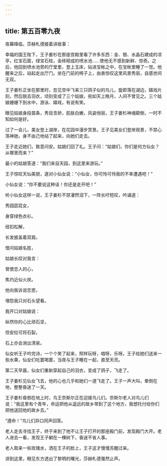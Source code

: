```yaml
---
---
---
```

title: 第五百零九夜
---






夜幕降临，莎赫札德接着讲故事：





幸福的国王陛下，王子姜杉在那座宫殿里看了许多东西：金、银、水晶石建成的凉亭，红宝石窗，绿宝石柱，金砖砌成的喷水池……使他无不感到新鲜、惊奇。之后，他回到喷水池旁的厅堂里，登上玉床，钻进宝帐之中，在宝帐里睡了一觉。他醒来之后，站起走出厅门。坐在门前的椅子上，由衷惊叹这里风景秀丽，自感世间无双。

王子姜杉正坐在那里时，忽见空中飞来三只鸽子似的鸟儿，旋即落在湖边，嬉戏片刻，然后脱去羽衣，顷刻变成了三个姑娘，宛如天上皓月，人间不曾见之。三个姑娘姗姗下到水中，游泳、嬉戏，有说有笑。

眼见姑娘身段苗条，秀目含娇，肌肤白嫩，风姿俏丽，王子姜杉神魂颠倒，一时不知如何是好。

过了一会儿，美女登上湖岸，在花园中漫步赏景。王子见美女们登岸观景，不禁心荡神驰，身不由己地站了起来，向她们走去。

王子走近她们，致意问安。姑娘们回了礼。王子问：“姑娘们，你们是何方仙女？从哪里而来？”

最小的姑娘答道：“我们来自天园，到这里来游玩。”

王子惊叹天仙美貌，遂对小仙女说：“小仙女，你可怜可怜我的不幸遭遇吧！”

小仙女说：“你不要说这种话！你还是走开吧！”

听小仙女这样一说，王子姜杉不禁凄然泪下，一阵长吁短叹，吟诵道：


秀园窈窕女，

身穿绿色衣衫。

纽扣松解，

长发披盖着双肩。

借问姑娘名姓，

姑娘长叹对我言：

曾使恋人的心，

焦灼近似火炭。

他向我诉说恋思，

埋怨我只对石头望看。

我开口对姑娘说：

纵然你的心比顽石坚，

但安拉可将石裂，

石上亦会淌出清泉。



仙女听王子吟完诗，一个个笑了起来，照样玩呀，唱呀，乐呀。王子给她们送来一些水果，仙女们吃罢喝罢，当夜与王子睡在一起，直至天亮。

第二天早晨，仙女们重新穿起自己的羽衣，变成了鸽子，飞走了。

王子姜杉见仙女飞去，他的心也几乎和她们一道飞走了。王子一声大叫，晕倒在地，整整昏迷了一天。

王子姜杉昏倒在地上时，鸟王奈斯尔正在迎接鸟儿们。奈斯尔老人对鸟儿们说：“我这里有个青年，命运把他从遥远的故乡带到了这个地方，我想托付给你们把他送回他的故乡去。”

“遵命！”鸟儿们异口同声回答。

老人走去寻找王子，终于来到了他不让王子打开的那座殿门前，发现殿门大开。老人进去一看，发现王子躺在一棵树下，昏迷不省人事。

老人取来一些玫瑰水，洒在王子的脸上，王子这才慢慢苏醒过来。





讲到这里，眼见东方透出了黎明的曙光，莎赫札德戛然止声。